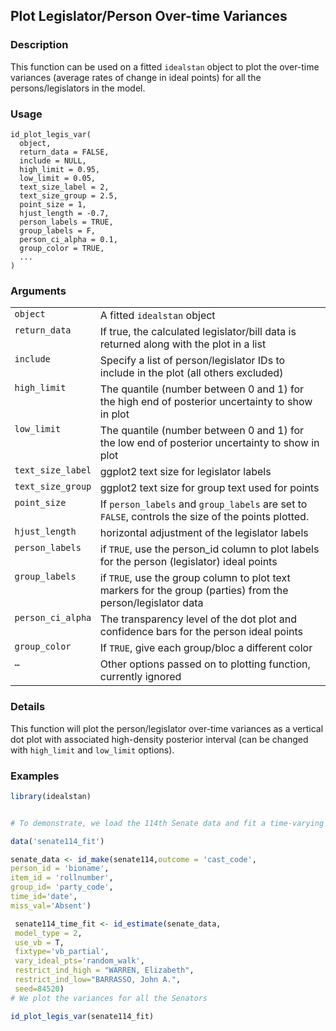 ## Plot Legislator/Person Over-time Variances {.unnumbered}


### Description

This function can be used on a fitted <code>idealstan</code> object to plot the over-time variances 
(average rates of change in ideal points) for all the persons/legislators in the model.



### Usage

<pre><code class='language-R'>id_plot_legis_var(
  object,
  return_data = FALSE,
  include = NULL,
  high_limit = 0.95,
  low_limit = 0.05,
  text_size_label = 2,
  text_size_group = 2.5,
  point_size = 1,
  hjust_length = -0.7,
  person_labels = TRUE,
  group_labels = F,
  person_ci_alpha = 0.1,
  group_color = TRUE,
  ...
)
</code></pre>


### Arguments

<table>
<tr><td style = "white-space: nowrap; font-family: monospace; vertical-align: top"><code id="object">object</code></td>
<td>
A fitted <code>idealstan</code> object
</td></tr>
<tr><td style = "white-space: nowrap; font-family: monospace; vertical-align: top"><code id="return_data">return_data</code></td>
<td>
If true, the calculated legislator/bill data is returned along with the plot in a list
</td></tr>
<tr><td style = "white-space: nowrap; font-family: monospace; vertical-align: top"><code id="include">include</code></td>
<td>
Specify a list of person/legislator IDs to include in the plot (all others excluded)
</td></tr>
<tr><td style = "white-space: nowrap; font-family: monospace; vertical-align: top"><code id="high_limit">high_limit</code></td>
<td>
The quantile (number between 0 and 1) for the high end of posterior uncertainty to show in plot
</td></tr>
<tr><td style = "white-space: nowrap; font-family: monospace; vertical-align: top"><code id="low_limit">low_limit</code></td>
<td>
The quantile (number between 0 and 1) for the low end of posterior uncertainty to show in plot
</td></tr>
<tr><td style = "white-space: nowrap; font-family: monospace; vertical-align: top"><code id="text_size_label">text_size_label</code></td>
<td>
ggplot2 text size for legislator labels
</td></tr>
<tr><td style = "white-space: nowrap; font-family: monospace; vertical-align: top"><code id="text_size_group">text_size_group</code></td>
<td>
ggplot2 text size for group text used for points
</td></tr>
<tr><td style = "white-space: nowrap; font-family: monospace; vertical-align: top"><code id="point_size">point_size</code></td>
<td>
If <code>person_labels</code> and <code>group_labels</code> are set to <code>FALSE</code>, controls the size of the points plotted.
</td></tr>
<tr><td style = "white-space: nowrap; font-family: monospace; vertical-align: top"><code id="hjust_length">hjust_length</code></td>
<td>
horizontal adjustment of the legislator labels
</td></tr>
<tr><td style = "white-space: nowrap; font-family: monospace; vertical-align: top"><code id="person_labels">person_labels</code></td>
<td>
if <code>TRUE</code>, use the person_id column to plot labels for the person (legislator) ideal points
</td></tr>
<tr><td style = "white-space: nowrap; font-family: monospace; vertical-align: top"><code id="group_labels">group_labels</code></td>
<td>
if <code>TRUE</code>, use the group column to plot text markers for the group (parties) from the person/legislator data
</td></tr>
<tr><td style = "white-space: nowrap; font-family: monospace; vertical-align: top"><code id="person_ci_alpha">person_ci_alpha</code></td>
<td>
The transparency level of the dot plot and confidence bars for the person ideal points
</td></tr>
<tr><td style = "white-space: nowrap; font-family: monospace; vertical-align: top"><code id="group_color">group_color</code></td>
<td>
If <code>TRUE</code>, give each group/bloc a different color
</td></tr>
<tr><td style = "white-space: nowrap; font-family: monospace; vertical-align: top"><code id="...">...</code></td>
<td>
Other options passed on to plotting function, currently ignored
</td></tr>
</table>


### Details

This function will plot the person/legislator over-time variances as a vertical
dot plot with associated high-density posterior interval (can be changed 
with <code>high_limit</code> and <code>low_limit</code> options).



### Examples
```r
library(idealstan)


# To demonstrate, we load the 114th Senate data and fit a time-varying model

data('senate114_fit')

senate_data <- id_make(senate114,outcome = 'cast_code',
person_id = 'bioname',
item_id = 'rollnumber',
group_id= 'party_code',
time_id='date',
miss_val='Absent')

 senate114_time_fit <- id_estimate(senate_data,
 model_type = 2,
 use_vb = T,
 fixtype='vb_partial',
 vary_ideal_pts='random_walk',
 restrict_ind_high = "WARREN, Elizabeth",
 restrict_ind_low="BARRASSO, John A.",
 seed=84520)
# We plot the variances for all the Senators

id_plot_legis_var(senate114_fit)



```

